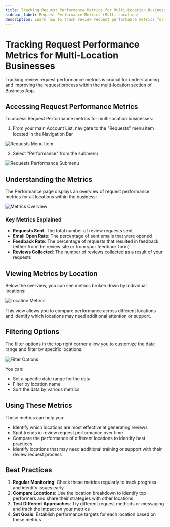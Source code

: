 ```yaml
---
title: Tracking Request Performance Metrics for Multi-Location Businesses
sidebar_label: Request Performance Metrics (Multi-Location)
description: Learn how to track review request performance metrics for multi-location businesses.
---
```


# Tracking Request Performance Metrics for Multi-Location Businesses

Tracking review request performance metrics is crucial for understanding and improving the request process within the multi-location section of Business App.

## Accessing Request Performance Metrics

To access Request Performance metrics for multi-location businesses:

1. From your main Account List, navigate to the "Requests" menu item located in the Navigation Bar

![Requests Menu Item](./img/tracking-request-performance/requests-menu.jpg)

2. Select "Performance" from the submenu

![Requests Performance Submenu](./img/tracking-request-performance/requests-submenu.jpg)

## Understanding the Metrics

The Performance page displays an overview of request performance metrics for all locations within the business:

![Metrics Overview](./img/tracking-request-performance/metrics-overview.jpg)

### Key Metrics Explained

- **Requests Sent**: The total number of review requests sent
- **Email Open Rate**: The percentage of sent emails that were opened
- **Feedback Rate**: The percentage of requests that resulted in feedback (either from the review site or from your feedback form)
- **Reviews Collected**: The number of reviews collected as a result of your requests

## Viewing Metrics by Location

Below the overview, you can see metrics broken down by individual locations:

![Location Metrics](./img/tracking-request-performance/location-metrics.jpg)

This view allows you to compare performance across different locations and identify which locations may need additional attention or support.

## Filtering Options

The filter options in the top right corner allow you to customize the date range and filter by specific locations:

![Filter Options](./img/tracking-request-performance/filter-options.jpg)

You can:
- Set a specific date range for the data
- Filter by location name
- Sort the data by various metrics

## Using These Metrics

These metrics can help you:

- Identify which locations are most effective at generating reviews
- Spot trends in review request performance over time
- Compare the performance of different locations to identify best practices
- Identify locations that may need additional training or support with their review request process

## Best Practices

1. **Regular Monitoring**: Check these metrics regularly to track progress and identify issues early
2. **Compare Locations**: Use the location breakdown to identify top performers and share their strategies with other locations
3. **Test Different Approaches**: Try different request methods or messaging and track the impact on your metrics
4. **Set Goals**: Establish performance targets for each location based on these metrics